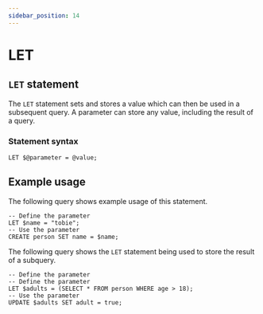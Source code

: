 ```yaml
---
sidebar_position: 14
---
```


# LET

## `LET` statement

The `LET` statement sets and stores a value which can then be used in a subsequent query. A parameter can store any value, including the result of a query.

### Statement syntax

```surql title="SurrealQL Syntax"
LET $@parameter = @value;
```

## Example usage

The following query shows example usage of this statement.

```surql
-- Define the parameter
LET $name = "tobie";
-- Use the parameter
CREATE person SET name = $name;
```

The following query shows the `LET` statement being used to store the result of a subquery.

```surql
-- Define the parameter
-- Define the parameter
LET $adults = (SELECT * FROM person WHERE age > 18);
-- Use the parameter
UPDATE $adults SET adult = true;
```